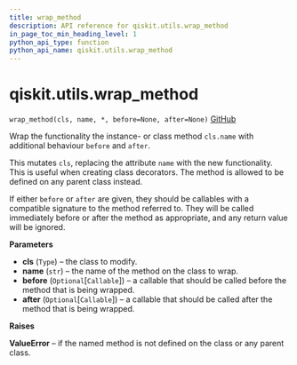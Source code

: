 ```yaml
---
title: wrap_method
description: API reference for qiskit.utils.wrap_method
in_page_toc_min_heading_level: 1
python_api_type: function
python_api_name: qiskit.utils.wrap_method
---
```


# qiskit.utils.wrap\_method

<span id="qiskit.utils.wrap_method" />

`wrap_method(cls, name, *, before=None, after=None)` [GitHub](https://github.com/qiskit/qiskit/tree/stable/0.23/qiskit/utils/classtools.py "view source code")

Wrap the functionality the instance- or class method `cls.name` with additional behaviour `before` and `after`.

This mutates `cls`, replacing the attribute `name` with the new functionality. This is useful when creating class decorators. The method is allowed to be defined on any parent class instead.

If either `before` or `after` are given, they should be callables with a compatible signature to the method referred to. They will be called immediately before or after the method as appropriate, and any return value will be ignored.

**Parameters**

*   **cls** (`Type`) – the class to modify.
*   **name** (`str`) – the name of the method on the class to wrap.
*   **before** (`Optional`\[`Callable`]) – a callable that should be called before the method that is being wrapped.
*   **after** (`Optional`\[`Callable`]) – a callable that should be called after the method that is being wrapped.

**Raises**

**ValueError** – if the named method is not defined on the class or any parent class.

